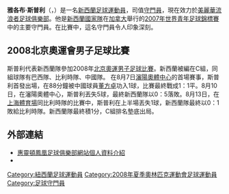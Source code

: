{{Football player infobox
| playername = 雅各布‧斯普利<br>Jacob Spoonley
| image = 
| fullname = Jacob Spoonley
| nickname =
| dateofbirth = {{birth date and age|1987|3|3}}
| cityofbirth =  [[北帕默斯頓|北帕默斯頓]]
| countryofbirth = [[新西蘭|新西蘭]]
| currentclub = [[美麗華流浪者足球俱樂部|美麗華流浪者]]
| clubnumber = ？
| position = [[守門員|守門員]]
| youthyears =
| youthclubs =
| years = 2005-2007<br/>2007-2008<br/>2008-
| clubs = [[奧克蘭城足球俱樂部|奧克蘭城]]<br/>[[惠靈頓鳳凰足球俱樂部|惠靈頓鳳凰]]<br/>[[美麗華流浪者足球俱樂部|美麗華流浪者]]
| caps(goals) = <br/>0 (0)
| nationalyears = 2004-2007<br>2007-
| nationalteam = [[新西蘭青年國家足球隊|新西蘭 U-20]]<br/>[[新西蘭國家足球隊|新西蘭國家隊]]
| nationalcaps(goals) = 15 (0)<br>0 (0)
| pcupdate = 2008年6月23日
| ntupdate = 2008年6月23日
}}

'''雅各布‧斯普利'''（{{lang-en|'''Jacob Spoonley'''}}，{{bd|1987年|3月3日|catidx=Spoonley, Jacob}}）是一名[[新西蘭|新西蘭]][[足球運動員|足球運動員]]，司值[[守門員|守門員]]，現在效力於{{tsl|en|Central Premier League||中央超級聯賽}}[[美麗華流浪者足球俱樂部|美麗華流浪者足球俱樂部]]。他是[[新西蘭國家足球隊|新西蘭國家隊]]在[[加拿大|加拿大]]舉行的[[2007年世界青年足球錦標賽|2007年世界青年足球錦標賽]]中的主要守門員。在比賽中，這名守門員令人印象深刻。

==2008北京奧運會男子足球比賽==
斯普利代表新西蘭隊參加2008年[[2008年夏季奥林匹克运动会|北京奧運]][[2008年夏季奧林匹克運動會男子足球比賽|男子足球比賽]]。新西蘭被編在C組，同組球隊有巴西隊、比利時隊、中國隊。
在8月7日[[瀋陽奧林匹克體育中心體育場|瀋陽奧體中心]]的首場賽事，斯普利首發出場，在88分鐘被中國球員[[董方卓|董方卓]]功入1球，比賽最終戰成1：1平。8月10日，在瀋陽奧體中心，斯普利丟失5球，最終新西蘭隊以0：5落敗。8月13日，在[[上海體育場|上海體育場]]同比利時隊的比賽中，斯普利在上半場丟失1球，新西蘭隊最終以0：1敗給比利時隊。新西蘭隊最終積1分，C組排名墊底出局。

==外部連結==
* [https://web.archive.org/web/20110718025106/http://www.wellingtonphoenix.com/default.aspx?s=wellfc_playerprofile_item&pid=1476 惠靈頓鳳凰足球俱樂部網站個人資料介紹]
*{{FIFA player|268849}}

{{2008年奧運會男子足球新西蘭參賽名單}}

{{DEFAULTSORT:Spoonley, Jacob}}

{{Oceania-sport-bio-stub}}
{{Soccer-player-stub}}

[[Category:紐西蘭足球運動員|Category:紐西蘭足球運動員]]
[[Category:2008年夏季奧林匹克運動會足球運動員|Category:2008年夏季奧林匹克運動會足球運動員]]
[[Category:足球守門員|Category:足球守門員]]